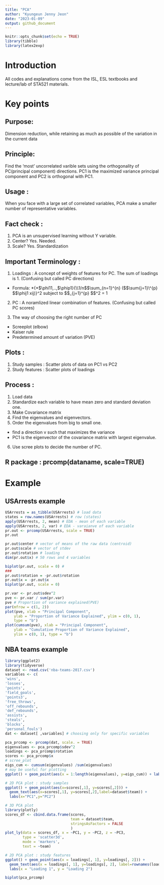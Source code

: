 ```yaml
---
title: "PCA"
author: "Kyungeun Jenny Jeon"
date: "2023-01-09"
output: github_document
---
```


```r
knitr::opts_chunk$set(echo = TRUE)
library(tibble)
library(latex2exp)
```

# Introduction
All codes and explanations come from the ISL, ESL textbooks and lecture/lab of STA521 materials. 

# Key points

## Purpose: 
Dimension reduction, while retaining as much as possible of the variation in the current data

## Principle: 
Find the 'most' uncorrelated varible sets using the orthogonality of PC(principal component) directions. PC1 is the maximized variance principal component and PC2 is orthogonal with PC1.

## Usage : 
When you face with a large set of correlated variables, PCA make a smaller number of representative variables.

## Fact check :
1) PCA is an unsupervised learning without Y variable.
2) Center? Yes. Needed.
3) Scale? Yes. Standardization

## Important Terminology :
1)  Loadings : A concept of weights of features for PC. The sum of loadings is 1. (Confusing but called PC directions)
-   Formula: \maximize\*{\*\$\\phi11,..,\$\\phip1}{\\\\1/n\$\$\\sum\_{n=1}\^{n} (\$\$\\sum{j=1}\\\^{p} \$\$\\phij1 xij)}\^2 subject to \$\$\sum\_{j=1}\^{p} \$\$\phij1\^2 = 1

2)  PC : A noramlized linear combination of features. (Confusing but called PC scores)

3)  The way of choosing the right number of PC
-   Screeplot (elbow)
-   Kaiser rule
-   Predetermined amount of variation (PVE) 
\frac{$\lambda_{1} + ... + $\lambda_{l}}{$\sum_{i=1}^{d}($\lambda_{i})}

## Plots :
1)  Study samples : Scatter plots of data on PC1 vs PC2
2)  Study features : Scatter plots of loadings

## Process :
1)  Load data
2)  Standardize each variable to have mean zero and standard deviation one.
3)  Make Covariance matrix
4)  Find the eigenvalues and eigenvectors.
5)  Order the eigenvalues from big to small one.
-   find a direction v such that maximizes the variance
-   PC1 is the eigenvector of the covariance matrix with largest eigenvalue.
6)  Use scree plots to decide the number of PC.

## R package : prcomp(dataname, scale=TRUE)


# Example

## USArrests example

```r
USArrests = as_tibble(USArrests) # load data
states = row.names(USArrests) # row (states)
apply(USArrests, 2, mean) # EDA - mean of each variable
apply(USArrests, 2, var) # EDA - varaianve of each variable
pr.out <- prcomp(USArrests, scale = TRUE)
pr.out
```

```r
pr.out$center # vector of means of the raw data (centroid)
pr.out$scale # vector of stdev
pr.out$rotation # loading
dim(pr.out$x) # 50 rows and 4 variables
```

```r
biplot(pr.out, scale = 0) # 
###
pr.out$rotation = -pr.out$rotation
pr.out$x = -pr.out$x
biplot(pr.out, scale = 0)
```

```r
pr.var <- pr.out$sdev^2
pve <- pr.var / sum(pr.var)
pve # Proportion of variance explained(PVE)
par(mfrow = c(1, 2))
plot(pve, xlab = "Principal Component",
    ylab = "Proportion of Variance Explained", ylim = c(0, 1),
    type = "b")
plot(cumsum(pve), xlab = "Principal Component",
    ylab = "Cumulative Proportion of Variance Explained",
    ylim = c(0, 1), type = "b")
```

## NBA teams example

```r
library(ggplot2)
library(tidyverse)
dataset <- read.csv('nba-teams-2017.csv')
variables <- c(
'wins',
'losses',
'points',
'field_goals',
'points3',
'free_throws',
'off_rebounds',
'def_rebounds',
'assists',
'steals',
'blocks',
'personal_fouls')
dat <- dataset[ ,variables] # choosing only for specific variables
```

```r
pca_prcomp <- prcomp(dat, scale. = TRUE)
eigenvalues <- pca_prcomp$sdev^2
loadings <- pca_prcomp$rotation
scores <- pca_prcomp$x
# scree_plot
eigs_cum <- cumsum(eigenvalues) /sum(eigenvalues)
# may be useful for plotting
ggplot() + geom_point(aes(x = 1:length(eigenvalues), y=eigs_cum)) + labs(x = "first PCs", y = "fraction of total variance explained")
```

```r
# 2D PCA plot : study samples
ggplot() + geom_point(aes(x=scores[,1], y=scores[,2])) + 
  geom_text(aes(x=scores[,1], y=scores[,2],label=dataset$team)) +
  labs(x="PC1",y="PC2")
```

```r
# 3D PCA plot
library(plotly)
scores_df <- cbind.data.frame(scores,
                              team = dataset$team,
                              stringsAsFactors = FALSE
                              )
plot_ly(data = scores_df, x = ~PC1, y = ~PC2, z = ~PC3,
        type = 'scatter3d',
        mode = 'markers',
        text = ~team)
```

```r
# 2D PCA plot : study features
ggplot() + geom_point(aes(x = loadings[, 1], y=loadings[, 2])) +
  geom_text(aes(x = loadings[, 1], y=loadings[, 2], label=rownames(loadings))) +
  labs(x = "Loading 1", y = "Loading 2")
```

```r
biplot(pca_prcomp)
```
